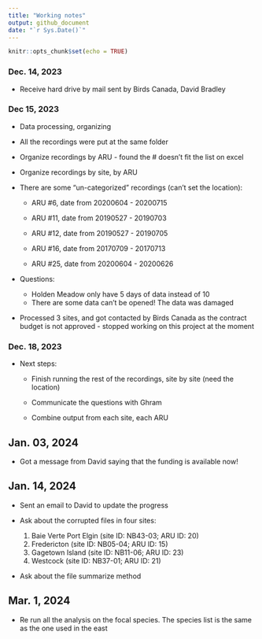 ```yaml
---
title: "Working notes"
output: github_document
date: "`r Sys.Date()`"
---
```


```r
knitr::opts_chunk$set(echo = TRUE)
```

### Dec. 14, 2023

-   Receive hard drive by mail sent by Birds Canada, David Bradley

### Dec 15, 2023

-   Data processing, organizing

-   All the recordings were put at the same folder

-   Organize recordings by ARU - found the \# doesn't fit the list on excel

-   Organize recordings by site, by ARU

-   There are some "un-categorized" recordings (can't set the location):

    -   ARU #6, date from 20200604 - 20200715

    -   ARU #11, date from 20190527 - 20190703

    -   ARU #12, date from 20190527 - 20190705

    -   ARU #16, date from 20170709 - 20170713

    -   ARU #25, date from 20200604 - 20200626

-   Questions:

    -   Holden Meadow only have 5 days of data instead of 10
    -   There are some data can't be opened! The data was damaged

-   Processed 3 sites, and got contacted by Birds Canada as the contract budget is not approved - stopped working on this project at the moment

### Dec. 18, 2023

-   Next steps:

    -   Finish running the rest of the recordings, site by site (need the location)

    -   Communicate the questions with Ghram

    -   Combine output from each site, each ARU

## Jan. 03, 2024

-   Got a message from David saying that the funding is available now!

## Jan. 14, 2024

-   Sent an email to David to update the progress

-   Ask about the corrupted files in four sites:

    1.  Baie Verte Port Elgin (site ID: NB43-03; ARU ID: 20)
    2.  Fredericton (site ID: NB05-04; ARU ID: 15)
    3.  Gagetown Island (site ID: NB11-06; ARU ID: 23)
    4.  Westcock (site ID: NB37-01; ARU ID: 21)

-   Ask about the file summarize method

## Mar. 1, 2024

-   Re run all the analysis on the focal species. The species list is the same as the one used in the east
